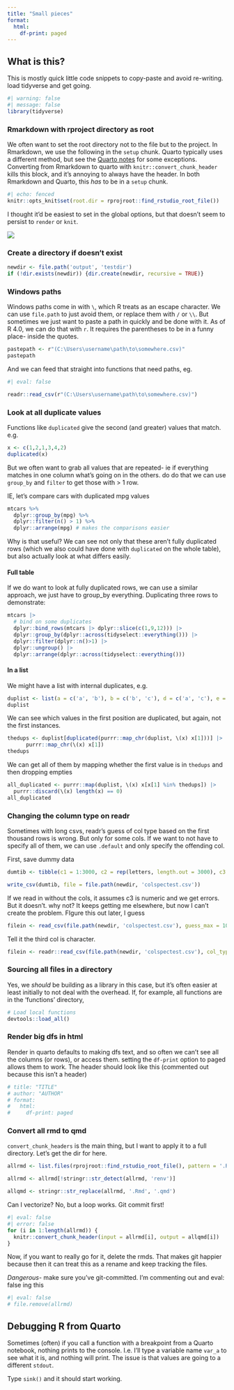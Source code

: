 ```yaml
---
title: "Small pieces"
format:
  html:
    df-print: paged
---
```


## What is this?

This is mostly quick little code snippets to copy-paste and avoid re-writing. load tidyverse and get going.

```r
#| warning: false
#| message: false
library(tidyverse)
```

### Rmarkdown with rproject directory as root

We often want to set the root directory not to the file but to the project. In Rmarkdown, we use the following in the `setup` chunk. Quarto typically uses a different method, but see the [Quarto notes](quarto_notes.qmd) for some exceptions. Converting from Rmarkdown to quarto with `knitr::convert_chunk_header` kills this block, and it's annoying to always have the header. In both Rmarkdown and Quarto, this *has* to be in a `setup` chunk.

```r
#| echo: fenced
knitr::opts_knit$set(root.dir = rprojroot::find_rstudio_root_file())
```

I thought it'd be easiest to set in the global options, but that doesn't seem to persist to `render` or `knit`.

![](images/paste-4D3CEEB1.png)

### Create a directory if doesn't exist

```r
newdir <- file.path('output', 'testdir')
if (!dir.exists(newdir)) {dir.create(newdir, recursive = TRUE)}
```

### Windows paths

Windows paths come in with `\`, which R treats as an escape character. We can use `file.path` to just avoid them, or replace them with `/` or `\\`. But sometimes we just want to paste a path in quickly and be done with it. As of R 4.0, we can do that with `r`. It requires the parentheses to be in a funny place- inside the quotes.

```r
pastepath <- r"(C:\Users\username\path\to\somewhere.csv)"
pastepath
```

And we can feed that straight into functions that need paths, eg.

```r
#| eval: false

readr::read_csv(r"(C:\Users\username\path\to\somewhere.csv)")
```

### Look at all duplicate values

Functions like `duplicated` give the second (and greater) values that match. e.g.

```r
x <- c(1,2,1,3,4,2)
duplicated(x)
```

But we often want to grab all values that are repeated- ie if everything matches in one column what's going on in the others. do do that we can use `group_by` and `filter` to get those with \> 1 row.

IE, let's compare cars with duplicated mpg values

```r
mtcars %>%
  dplyr::group_by(mpg) %>%
  dplyr::filter(n() > 1) %>%
  dplyr::arrange(mpg) # makes the comparisons easier
```

Why is that useful? We can see not only that these aren't fully duplicated rows (which we also could have done with `duplicated` on the whole table), but also actually look at what differs easily.

#### Full table

If we do want to look at fully duplicated rows, we can use a similar approach, we just have to group_by everything. Duplicating three rows to demonstrate:

```r
mtcars |> 
  # bind on some duplicates
  dplyr::bind_rows(mtcars |> dplyr::slice(c(1,9,12))) |>
  dplyr::group_by(dplyr::across(tidyselect::everything())) |> 
  dplyr::filter(dplyr::n()>1) |> 
  dplyr::ungroup() |> 
  dplyr::arrange(dplyr::across(tidyselect::everything()))
```

#### In a list

We might have a list with internal duplicates, e.g.

```r
duplist <- list(a = c('a', 'b'), b = c('b', 'c'), d = c('a', 'c'), e = c('f', 'g'), f = c('f', 'h'), g = c('a', 'l'))
duplist
```

We can see which values in the first position are duplicated, but again, not the first instances.

```r
thedups <- duplist[duplicated(purrr::map_chr(duplist, \(x) x[1]))] |>
      purrr::map_chr(\(x) x[1])
thedups
```

We can get all of them by mapping whether the first value is in `thedups` and then dropping empties

```r
all_duplicated <- purrr::map(duplist, \(x) x[x[1] %in% thedups]) |> 
  purrr::discard(\(x) length(x) == 0)
all_duplicated
```

### Changing the column type on readr

Sometimes with long csvs, readr's guess of col type based on the first thousand rows is wrong. But only for some cols. If we want to not have to specify all of them, we can use `.default` and only specify the offending col.

First, save dummy data

```r
dumtib <- tibble(c1 = 1:3000, c2 = rep(letters, length.out = 3000), c3 = c(c1[1:2000], c2[2001:3000]))

write_csv(dumtib, file = file.path(newdir, 'colspectest.csv'))
```

If we read in without the cols, it assumes c3 is numeric and we get errors. But it doesn't. why not? It keeps getting me elsewhere, but now I can't create the problem. FIgure this out later, I guess

```r
filein <- read_csv(file.path(newdir, 'colspectest.csv'), guess_max = 100)
```

Tell it the third col is character.

```r
filein <- readr::read_csv(file.path(newdir, 'colspectest.csv'), col_types = cols(.default = "?", c3 = "c"))
```

### Sourcing all files in a directory

Yes, we *should* be building as a library in this case, but it's often easier at least initially to not deal with the overhead. If, for example, all functions are in the 'functions' directory,

```r
# Load local functions
devtools::load_all()
```

### Render big dfs in html

Render in quarto defaults to making dfs text, and so often we can't see all the columns (or rows), or access them. setting the `df-print` option to paged allows them to work. The header should look like this (commented out because this isn't a header)

```r
# title: "TITLE"
# author: "AUTHOR"
# format:
#   html:
#     df-print: paged
```

### Convert all rmd to qmd

`convert_chunk_headers` is the main thing, but I want to apply it to a full directory. Let's get the dir for here.

```r
allrmd <- list.files(rprojroot::find_rstudio_root_file(), pattern = '.Rmd', recursive = TRUE, full.names = TRUE)

allrmd <- allrmd[!stringr::str_detect(allrmd, 'renv')]

allqmd <- stringr::str_replace(allrmd, '.Rmd', '.qmd')
```

Can I vectorize? No, but a loop works. Git commit first!

```r
#| eval: false
#| error: false
for (i in 1:length(allrmd)) {
  knitr::convert_chunk_header(input = allrmd[i], output = allqmd[i])
}

```

Now, if you want to really go for it, delete the rmds. That makes git happier because then it can treat this as a rename and keep tracking the files.

*Dangerous*- make sure you've git-committed. I'm commenting out and eval: false ing this

```r
#| eval: false
# file.remove(allrmd)
```

## Debugging R from Quarto

Sometimes (often) if you call a function with a breakpoint from a Quarto notebook, nothing prints to the console. I.e. I'll type a variable name `var_a` to see what it is, and nothing will print. The issue is that values are going to a different `stdout`.

Type `sink()` and it should start working.
